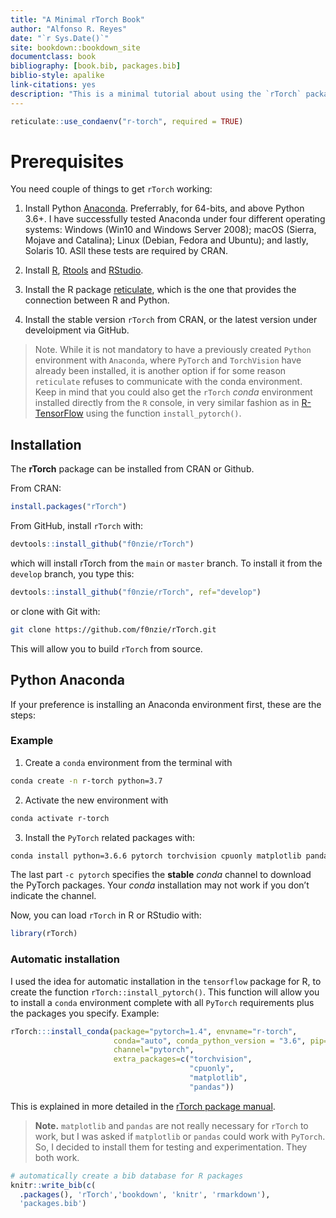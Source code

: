 ```yaml
--- 
title: "A Minimal rTorch Book"
author: "Alfonso R. Reyes"
date: "`r Sys.Date()`"
site: bookdown::bookdown_site
documentclass: book
bibliography: [book.bib, packages.bib]
biblio-style: apalike
link-citations: yes
description: "This is a minimal tutorial about using the `rTorch` package to have fun while doing machine learning. This book was written with [bookdown]()."
---
```


```r
reticulate::use_condaenv("r-torch", required = TRUE)
```

# Prerequisites {-}

You need couple of things to get `rTorch` working:

1. Install Python [Anaconda](https://www.anaconda.com/products/individual). Preferrably, for 64-bits, and above Python 3.6+. I have successfully tested Anaconda under four different operating systems: Windows (Win10 and Windows Server 2008); macOS (Sierra, Mojave and Catalina); Linux (Debian, Fedora and Ubuntu); and lastly, Solaris 10. ASll these tests are required by CRAN.

2. Install [R](), [Rtools]() and [RStudio]().

3. Install the R package [reticulate](https://github.com/rstudio/reticulate), which is the one that provides the connection between R and Python.

4. Install the stable version `rTorch` from CRAN, or the latest version under develoipment via GitHub.

> Note. While it is not mandatory to have a previously created `Python` environment with `Anaconda`, where `PyTorch` and `TorchVision` have already been installed, it is another option if for some reason `reticulate` refuses to communicate with the conda environment. Keep in mind that you could also get the `rTorch` _conda_ environment installed directly from the `R` console, in very similar fashion as in [R-TensorFlow]() using the function `install_pytorch()`.


## Installation {-}

The **rTorch** package can be installed from CRAN or Github.

From CRAN:

```r
install.packages("rTorch")
```


From GitHub, install `rTorch` with: 

```r
devtools::install_github("f0nzie/rTorch")
```

which will install rTorch from the `main` or `master` branch. To install it from the `develop` branch, you type this:

```r
devtools::install_github("f0nzie/rTorch", ref="develop")
```

or clone with Git with:

```bash
git clone https://github.com/f0nzie/rTorch.git
```

This will allow you to build `rTorch` from source.


## Python Anaconda {-}
If your preference is installing an Anaconda environment first, these are the steps:

### Example {-}

1. Create a `conda` environment from the terminal with 
```bash
conda create -n r-torch python=3.7
```

2. Activate the new environment with 
```bash
conda activate r-torch
```

3. Install the `PyTorch` related packages with:  
```bash
conda install python=3.6.6 pytorch torchvision cpuonly matplotlib pandas -c pytorch
```

The last part `-c pytorch` specifies the __stable__ _conda_ channel to download the PyTorch packages. Your _conda_ installation may not work if you don't indicate the channel.


Now, you can load `rTorch` in R or RStudio with:

```r
library(rTorch)
```


### Automatic installation {-}
I used the idea for automatic installation in the `tensorflow` package for R, to create the function `rTorch::install_pytorch()`. This function will allow you to install a `conda` environment complete with all `PyTorch` requirements plus the packages you specify. Example:

```r
rTorch:::install_conda(package="pytorch=1.4", envname="r-torch", 
                       conda="auto", conda_python_version = "3.6", pip=FALSE, 
                       channel="pytorch", 
                       extra_packages=c("torchvision", 
                                        "cpuonly", 
                                        "matplotlib", 
                                        "pandas"))
```

This is explained in more detailed in the [rTorch package manual](https://f0nzie.github.io/rTorch/articles/installation.html).


>**Note.** `matplotlib` and `pandas` are not really necessary for `rTorch` to work, but I was asked if `matplotlib` or `pandas` could work with `PyTorch`. So,  I decided to install them for testing and experimentation. They both work.



```r
# automatically create a bib database for R packages
knitr::write_bib(c(
  .packages(), 'rTorch','bookdown', 'knitr', 'rmarkdown'), 
  'packages.bib')
```
